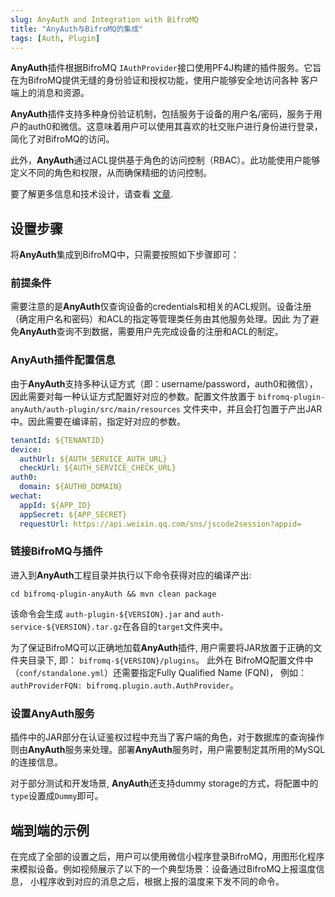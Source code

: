 ```yaml
---
slug: AnyAuth and Integration with BifroMQ
title: "AnyAuth与BifroMQ的集成"
tags: [Auth, Plugin]
---
```



**AnyAuth**插件根据BifroMQ `IAuthProvider`接口使用PF4J构建的插件服务。它旨在为BifroMQ提供无缝的身份验证和授权功能，使用户能够安全地访问各种
客户端上的消息和资源。

<!--truncate-->

**AnyAuth**插件支持多种身份验证机制，包括服务于设备的用户名/密码，服务于用户的auth0和微信。这意味着用户可以使用其喜欢的社交账户进行身份进行登录，
简化了对BifroMQ的访问。

此外，**AnyAuth**通过ACL提供基于角色的访问控制（RBAC）。此功能使用户能够定义不同的角色和权限，从而确保精细的访问控制。

要了解更多信息和技术设计，请查看 [文章](https://github.com/Gujiawei-Edinburgh/bifromq-plugin-anyAuth#readme).
## 设置步骤
将**AnyAuth**集成到BifroMQ中，只需要按照如下步骤即可：

### 前提条件
需要注意的是**AnyAuth**仅查询设备的credentials和相关的ACL规则。设备注册（确定用户名和密码）和ACL的指定等管理类任务由其他服务处理。因此
为了避免**AnyAuth**查询不到数据，需要用户先完成设备的注册和ACL的制定。

### AnyAuth插件配置信息

由于**AnyAuth**支持多种认证方式（即：username/password，auth0和微信），因此需要对每一种认证方式配置好对应的参数。配置文件放置于
`bifromq-plugin-anyAuth/auth-plugin/src/main/resources` 文件夹中，并且会打包置于产出JAR中。因此需要在编译前，指定好对应的参数。
```yaml
tenantId: ${TENANTID}
device:
  authUrl: ${AUTH_SERVICE_AUTH_URL}
  checkUrl: ${AUTH_SERVICE_CHECK_URL}
auth0:
  domain: ${AUTH0_DOMAIN}
wechat:
  appId: ${APP_ID}
  appSecret: ${APP_SECRET}
  requestUrl: https://api.weixin.qq.com/sns/jscode2session?appid=
```
### 链接BifroMQ与插件
进入到**AnyAuth**工程目录并执行以下命令获得对应的编译产出:
```mvn
cd bifromq-plugin-anyAuth && mvn clean package
```
该命令会生成 `auth-plugin-${VERSION}.jar` and `auth-service-${VERSION}.tar.gz`在各自的`target`文件夹中。

为了保证BifroMQ可以正确地加载**AnyAuth**插件, 用户需要将JAR放置于正确的文件夹目录下, 即： `bifromq-${VERSION}/plugins`。 此外在
BifroMQ配置文件中（`conf/standalone.yml`）还需要指定Fully Qualified Name (FQN)，
例如：`authProviderFQN: bifromq.plugin.auth.AuthProvider`。

### 设置AnyAuth服务
插件中的JAR部分在认证鉴权过程中充当了客户端的角色，对于数据库的查询操作则由**AnyAuth**服务来处理。部署**AnyAuth**服务时，用户需要制定其所用的MySQL
的连接信息。

对于部分测试和开发场景, **AnyAuth**还支持dummy storage的方式，将配置中的`type`设置成`Dummy`即可。

## 端到端的示例
在完成了全部的设置之后，用户可以使用微信小程序登录BifroMQ，用图形化程序来模拟设备。例如视频展示了以下的一个典型场景：设备通过BifroMQ上报温度信息，
小程序收到对应的消息之后，根据上报的温度来下发不同的命令。
<div className="video__wrapper">
    <ReactPlayer className="video__player" controls height="100%"
    url="https://github.com/Gujiawei-Edinburgh/bifromq-plugin-anyAuth/assets/55412783/df9f9009-e96f-4c97-b25a-aa399196fbd9"
    width="100%" />
</div>